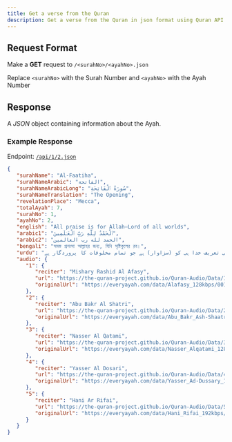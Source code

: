---
title: Get a verse from the Quran
description: Get a verse from the Quran in json format using Quran API
---


## Request Format

Make a **GET** request to `/<surahNo>/<ayahNo>.json`

<Callout type="info">Replace `<surahNo>` with the Surah Number and `<ayahNo>` with the Ayah Number</Callout>

## Response

A _JSON_ object containing information about the Ayah.

### Example Response

Endpoint: [`/api/1/2.json`](/api/1/2.json)

```json copy
{
   "surahName": "Al-Faatiha",
   "surahNameArabic": "الفاتحة",
   "surahNameArabicLong": "سُورَةُ ٱلْفَاتِحَةِ",
   "surahNameTranslation": "The Opening",
   "revelationPlace": "Mecca",
   "totalAyah": 7,
   "surahNo": 1,
   "ayahNo": 2,
   "english": "All praise is for Allah—Lord of all worlds",
   "arabic1": "ٱلْحَمْدُ لِلَّهِ رَبِّ ٱلْعَـٰلَمِينَ",
   "arabic2": "الحمد لله رب العالمين",
   "bengali": "সমস্ত প্রশংসা আল্লাহর জন্য, যিনি সৃষ্টিকুলের রব।",
   "urdu": "سب طرح کی تعریف خدا ہی کو (سزاوار) ہے جو تمام مخلوقات کا پروردگار ہے",
   "audio": {
      "1": {
         "reciter": "Mishary Rashid Al Afasy",
         "url": "https://the-quran-project.github.io/Quran-Audio/Data/1/1_2.mp3",
         "originalUrl": "https://everyayah.com/data/Alafasy_128kbps/001002.mp3"
      },
      "2": {
         "reciter": "Abu Bakr Al Shatri",
         "url": "https://the-quran-project.github.io/Quran-Audio/Data/2/1_2.mp3",
         "originalUrl": "https://everyayah.com/data/Abu_Bakr_Ash-Shaatree_128kbps/001002.mp3"
      },
      "3": {
         "reciter": "Nasser Al Qatami",
         "url": "https://the-quran-project.github.io/Quran-Audio/Data/3/1_2.mp3",
         "originalUrl": "https://everyayah.com/data/Nasser_Alqatami_128kbps/001002.mp3"
      },
      "4": {
         "reciter": "Yasser Al Dosari",
         "url": "https://the-quran-project.github.io/Quran-Audio/Data/4/1_2.mp3",
         "originalUrl": "https://everyayah.com/data/Yasser_Ad-Dussary_128kbps/001002.mp3"
      },
      "5": {
         "reciter": "Hani Ar Rifai",
         "url": "https://the-quran-project.github.io/Quran-Audio/Data/5/1_2.mp3",
         "originalUrl": "https://everyayah.com/data/Hani_Rifai_192kbps/001002.mp3"
      }
   }
}
```

